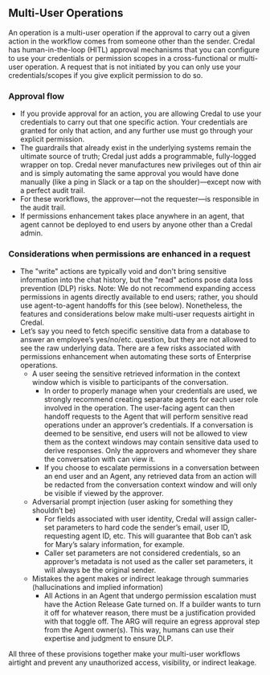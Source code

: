 ## Multi-User Operations

An operation is a multi-user operation if the approval to carry out a given action in the workflow comes from someone other than the sender. Credal has human-in-the-loop (HITL) approval mechanisms that you can configure to use your credentials or permission scopes in a cross-functional or multi-user operation. A request that is not initiated by you can only use your credentials/scopes if you give explicit permission to do so.

### Approval flow

- If you provide approval for an action, you are allowing Credal to use your credentials to carry out that one specific action. Your credentials are granted for only that action, and any further use must go through your explicit permission.
- The guardrails that already exist in the underlying systems remain the ultimate source of truth; Credal just adds a programmable, fully-logged wrapper on top. Credal never manufactures new privileges out of thin air and is simply automating the same approval you would have done manually (like a ping in Slack or a tap on the shoulder)—except now with a perfect audit trail.
- For these workflows, the approver—not the requester—is responsible in the audit trail.
- If permissions enhancement takes place anywhere in an agent, that agent cannot be deployed to end users by anyone other than a Credal admin.

### Considerations when permissions are enhanced in a request

- The "write" actions are typically void and don't bring sensitive information into the chat history, but the "read" actions pose data loss prevention (DLP) risks. Note: We do not recommend expanding access permissions in agents directly available to end users; rather, you should use agent-to-agent handoffs for this (see below). Nonetheless, the features and considerations below make multi-user requests airtight in Credal.
- Let’s say you need to fetch specific sensitive data from a database to answer an employee’s yes/no/etc. question, but they are not allowed to see the raw underlying data. There are a few risks associated with permissions enhancement when automating these sorts of Enterprise operations.
  - A user seeing the sensitive retrieved information in the context window which is visible to participants of the conversation.
    - In order to properly manage when your credentials are used, we strongly recommend creating separate agents for each user role involved in the operation. The user-facing agent can then handoff requests to the Agent that will perform sensitive read operations under an approver’s credentials. If a conversation is deemed to be sensitive, end users will not be allowed to view them as the context windows may contain sensitive data used to derive responses. Only the approvers and whomever they share the conversation with can view it.
    - If you choose to escalate permissions in a conversation between an end user and an Agent, any retrieved data from an action will be redacted from the conversation context window and will only be visible if viewed by the approver.
  - Adversarial prompt injection (user asking for something they shouldn’t be)
    - For fields associated with user identity, Credal will assign caller-set parameters to hard code the sender’s email, user ID, requesting agent ID, etc. This will guarantee that Bob can’t ask for Mary’s salary information, for example.
    - Caller set parameters are not considered credentials, so an approver’s metadata is not used as the caller set parameters, it will always be the original sender.
  - Mistakes the agent makes or indirect leakage through summaries (hallucinations and implied information)
    - All Actions in an Agent that undergo permission escalation must have the Action Release Gate turned on. If a builder wants to turn it off for whatever reason, there must be a justification provided with that toggle off. The ARG will require an egress approval step from the Agent owner(s). This way, humans can use their expertise and judgment to ensure DLP.

All three of these provisions together make your multi-user workflows airtight and prevent any unauthorized access, visibility, or indirect leakage.
